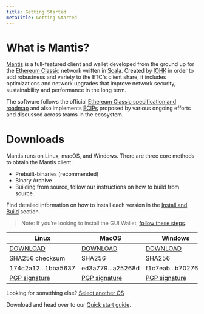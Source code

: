 ```yaml
---
title: Getting Started
metaTitle: Getting Started
---
```


# What is Mantis?

[Mantis](https://mantisproject.io) is a full-featured client and wallet developed from the ground up for the [Ethereum Classic](http://ethereumclassic.org/) network written in [Scala](https://www.scala-lang.org/). Created by [IOHK](http://iohk.io/) in order to add robustness and variety to the ETC's client share, it includes optimizations and network upgrades that improve network security, sustainability and performance in the long term.

The software follows the official [Ethereum Classic specification and roadmap](https://ethereumclassic.org/knowledge/roadmap) and also implements [ECIPs](https://ecips.ethereumclassic.org/) proposed by various ongoing efforts and discussed across teams in the ecosystem.

# Downloads

Mantis runs on Linux, macOS, and Windows.
There are three core methods to obtain the Mantis client:

* Prebuilt-binaries (recommended)
* Binary Archive
* Building from source, follow our instructions on how to build from source.

Find detailed information on how to install each version in the [Install and Build](#/install) section.

> Note: If you’re looking to install the GUI Wallet, [follow these steps](#/install#).

| Linux | MacOS | Windows |
| --- | --- | --- |
|  [DOWNLOAD](#) | [DOWNLOAD](#) | [DOWNLOAD](#) |
| SHA256 checksum | SHA256 | SHA256 |
| 174c2a12...1bba5637 | ed3a779...a25268d | f1c7eab...b70276a4 |
| [PGP signature](#) | [PGP signature](#) | [PGP signature](#) |

Looking for something else? [Select another OS](#)

Download and head over to our [Quick start guide](#/quick-start).
